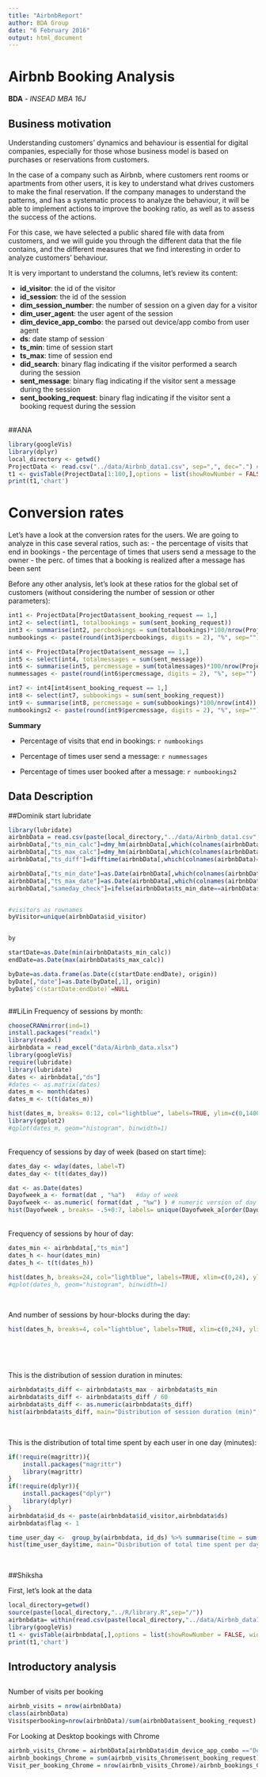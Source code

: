 ```yaml
---
title: "AirbnbReport"
author: BDA Group
date: "6 February 2016"
output: html_document
---
```


Airbnb Booking Analysis
==========================================

**BDA** - *INSEAD MBA 16J*


 
## Business motivation

Understanding customers' dynamics and behaviour is essential for digital companies, especially for those whose business model is based on purchases or reservations from customers. 

In the case of a company such as Airbnb, where customers rent rooms or apartments from other users, it is key to understand what drives customers to make the final reservation. If the company manages to understand the patterns, and has a systematic process to analyze the behaviour, it will be able to implement actions to improve the booking ratio, as well as to assess the success of the actions. 

For this case, we have selected a public shared file with data from customers, and we will guide you through the different data that the file contains, and the different measures that we find interesting in order to analyze customers' behaviour. 


It is very important to understand the columns, let's review its content:

* **id_visitor**: the id of the visitor
* **id_session**: the id of the session
* **dim_session_number**: the number of session on a given day for a visitor
* **dim_user_agent**: the user agent of the session
* **dim_device_app_combo**: the parsed out device/app combo from user agent
* **ds**: date stamp of session
* **ts_min**: time of session start
* **ts_max**: time of session end
* **did_search**: binary flag indicating if the visitor performed a search during the session
* **sent_message**: binary flag indicating if the visitor sent a message during the session
* **sent_booking_request**: binary flag indicating if the visitor sent a booking request during the session


<br>
##ANA


```r
library(googleVis)
library(dplyr)
local_directory <- getwd()
ProjectData <- read.csv("../data/Airbnb_data1.csv", sep=",", dec=".") # this contains only the matrix ProjectData
t1 <- gvisTable(ProjectData[1:100,],options = list(showRowNumber = FALSE, width = 800, height = min(400,27*(nrow(ProjectData) + 1)), allowHTML = TRUE, page = 'disable'))
print(t1,'chart')
```

# Conversion rates

Let's have a look at the conversion rates for the users. We are going to analyze in this case several ratios, such as:
- the percentage of visits that end in bookings
- the percentage of times that users send a message to the owner
- the perc. of times that a booking is realized after a message has been sent

Before any other analysis, let's look at these ratios for the global set of customers (without considering the number of session or other parameters):

```r
int1 <- ProjectData[ProjectData$sent_booking_request == 1,]
int2 <- select(int1, totalbookings = sum(sent_booking_request))
int3 <- summarise(int2, percbookings = sum(totalbookings)*100/nrow(ProjectData))
numbookings <- paste(round(int3$percbookings, digits = 2), "%", sep="")

int4 <- ProjectData[ProjectData$sent_message == 1,]
int5 <- select(int4, totalmessages = sum(sent_message))
int6 <- summarise(int5, percmessage = sum(totalmessages)*100/nrow(ProjectData))
nummessages <- paste(round(int6$percmessage, digits = 2), "%", sep="")

int7 <- int4[int4$sent_booking_request == 1,]
int8 <- select(int7, subbookings = sum(sent_booking_request))
int9 <- summarise(int8, percmessage = sum(subbookings)*100/nrow(int4))
numbookings2 <- paste(round(int9$percmessage, digits = 2), "%", sep="")
```

**Summary**

- Percentage of visits that end in bookings: `r numbookings`

- Percentage of times user send a message: `r nummessages`

- Percentage of times user booked after a message: `r numbookings2`


## Data Description
##Dominik
start lubridate


```r
library(lubridate)
airbnbData = read.csv(paste(local_directory,"../data/Airbnb_data1.csv", sep="/"), header=TRUE, sep=",", dec=".")
airbnbData[,"ts_min_calc"]=dmy_hm(airbnbData[,which(colnames(airbnbData)=="ts_min")])
airbnbData[,"ts_max_calc"]=dmy_hm(airbnbData[,which(colnames(airbnbData)=="ts_max")])
airbnbData[,"ts_diff"]=difftime(airbnbData[,which(colnames(airbnbData)=="ts_max_calc")],airbnbData[,which(colnames(airbnbData)=="ts_min_calc")])

airbnbData[,"ts_min_date"]=as.Date(airbnbData[,which(colnames(airbnbData)=="ts_min_calc")])
airbnbData[,"ts_max_date"]=as.Date(airbnbData[,which(colnames(airbnbData)=="ts_max_calc")])
airbnbData[,"sameday_check"]=ifelse(airbnbData$ts_min_date==airbnbData$ts_max_date,0,1)


#visitors as rownames
byVisitor=unique(airbnbData$id_visitor)


by

startDate=as.Date(min(airbnbData$ts_min_calc))
endDate=as.Date(max(airbnbData$ts_max_calc))

byDate=as.data.frame(as.Date(c(startDate:endDate), origin))
byDate[,"date"]=as.Date(byDate[,1], origin)
byDate$`c(startDate:endDate)`=NULL



```

##LiLin
Frequency of sessions by month:
```r
chooseCRANmirror(ind=1)
install.packages("readxl")
library(readxl) 
airbnbdata = read_excel("data/Airbnb_data.xlsx")
library(googleVis)
require(lubridate)
library(lubridate)
dates <- airbnbdata[,"ds"]
#dates <- as.matrix(dates)
dates_m <- month(dates)
dates_m <- t(t(dates_m))

hist(dates_m, breaks= 0:12, col="lightblue", labels=TRUE, ylim=c(0,1400))
library(ggplot2)
#qplot(dates_m, geom="histogram", binwidth=1)
```

<br>
Frequency of sessions by day of week (based on start time):
```r
dates_day <- wday(dates, label=T)
dates_day <- t(t(dates_day))

dat <- as.Date(dates)
Dayofweek_a <- format(dat , "%a")   #day of week
Dayofweek <- as.numeric( format(dat , "%w") ) # numeric version of day of week
hist(Dayofweek , breaks= -.5+0:7, labels= unique(Dayofweek_a[order(Dayofweek)]))
```

<br>
Frequency of sessions by hour of day:
```r
dates_min <- airbnbdata[,"ts_min"]
dates_h <- hour(dates_min)
dates_h <- t(t(dates_h))

hist(dates_h, breaks=24, col="lightblue", labels=TRUE, xlim=c(0,24), ylim=c(0,1200))
#qplot(dates_h, geom="histogram", binwidth=1)
```
<br>

And number of sessions by hour-blocks during the day:
```r
hist(dates_h, breaks=4, col="lightblue", labels=TRUE, xlim=c(0,24), ylim=c(0,3000))
```

<br>


<br>

This is the distribution of session duration in minutes:
```r
airbnbdata$ts_diff <- airbnbdata$ts_max - airbnbdata$ts_min
airbnbdata$ts_diff <- airbnbdata$ts_diff / 60
airbnbdata$ts_diff <- as.numeric(airbnbdata$ts_diff)
hist(airbnbdata$ts_diff, main="Distribution of session duration (min)", col="lightblue", breaks=200, xlim=c(0,200))
```

<br>

This is the distribution of total time spent by each user in one day (minutes):
```r
if(!require(magrittr)){
    install.packages("magrittr")
    library(magrittr)
}
if(!require(dplyr)){
    install.packages("dplyr")
    library(dplyr)
}
airbnbdata$id_ds <- paste(airbnbdata$id_visitor,airbnbdata$ds)
airbnbdata$flag <- 1

time_user_day <-  group_by(airbnbdata, id_ds) %>% summarise(time = sum(ts_diff))
hist(time_user_day$time, main="Disbribution of total time spent per day by each user",col="lightblue", breaks=200, xlim=c(0,200), ylim=c(0,2500))
```

<br>


##Shiksha

First, let's look at the data

```r
local_directory=getwd()
source(paste(local_directory,"../R/library.R",sep="/"))
airbnbdata= within(read.csv(paste(local_directory,"../data/Airbnb_data1.csv",sep="/"), header=TRUE, sep=",", dec=".")
library(googleVis)
t1 <- gvisTable(airbnbdata[,],options = list(showRowNumber = FALSE, width = 800, height = min(400,27*(nrow(airbnbdata) + 1)), allowHTML = TRUE, page = 'disable'))
print(t1,'chart')
```

## Introductory analysis


##
Number of visits per booking
```r
airbnb_visits = nrow(airbnbData)
class(airbnbData)
Visitsperbooking=nrow(airbnbData)/sum(airbnbData$sent_booking_request)
```

For Looking at Desktop bookings with Chrome

```r
airbnb_visits_Chrome = airbnbData[airbnbData$dim_device_app_combo =="Desktop - Chrome", ]
airbnb_bookings_Chrome = sum(airbnb_visits_Chrome$sent_booking_request)
Visit_per_booking_Chrome = nrow(airbnb_visits_Chrome)/airbnb_bookings_Chrome
```

